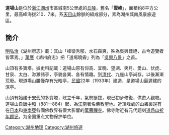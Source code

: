 {{unreferenced|time=2012-07-15T02:38:11+00:00}}
'''道場山'''是位於[[浙江|浙江]][[湖州|湖州]]市區城南5公里處的[[丘陵|丘陵]]，舊名「'''雲峰'''」，面積約8平方公里，最高峰海拔210．7米。系[[天目山|天目山]]餘脈的組成部分，素為湖州城南風景旅遊區。

== 簡介 ==
[[明|明]][[弘治|弘治]]《湖州府志》載：其山「峰巒秀郁，水石森爽，殊為吳興佳絕，古今遊覽者皆萃焉。」[[萬曆|萬曆]]《湖州府志》把「道場曉霽」列為「[[吳興八景|吳興八景]]」之首。

山頂有多寶塔。據史料記載：道場山原有仰高、宜晚、望湖、笑月、愛山、伏虎、甘泉、太白、渺渺諸亭，亭貌各異、各有情趣。到[[清代|清代]]、九座山亭尚存，以後漸漸荒廢。現道場山腰僅存有光皓亭，[[民國紀年|民國]]22年（1933年）建造，是道場山最遲建的涼亭。

山頂有始建于[[宋代|宋代]]的多寶塔，屹立千年，氣勢挺拔，現已初步修復，供遊人觀瞻。道場山自[[唐|唐]][[中和_(唐朝)|中和]]（881—884）起，為[[江南|江南]]著名佛教聖地。近頂峰處的山嶴裏還有在[[日本|日本]]和[[東南亞|東南亞]]各國佛教界有很大影響的[[万寿寺_(湖州)|萬壽禪寺]]。佛寺附近有元代题刻[[道场山祈年题记|道场山祈年题记]]，为全国重点文物保护单位。

[[Category:湖州地理|Category:湖州地理]]
[[Category:湖州旅遊|Category:湖州旅遊]]